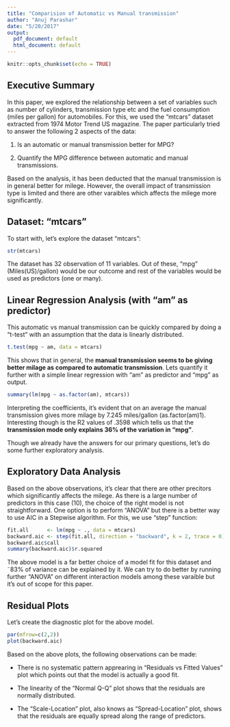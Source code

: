 ```yaml
---
title: "Comparision of Automatic vs Manual transmission"
author: "Anuj Parashar"
date: "5/20/2017"
output:
  pdf_document: default
  html_document: default
---
```


```r
knitr::opts_chunk$set(echo = TRUE)
```

## Executive Summary
In this paper, we explored the relationship between a set of variables such as number of cylinders, transmission type etc and the fuel consumption (miles per gallon) for automobiles. For this, we used the "mtcars" dataset extracted from 1974 Motor Trend US magazine. The paper    particularly tried to answer the following 2 aspects of the data:

1. Is an automatic or manual transmission better for MPG?

2. Quantify the MPG difference between automatic and manual transmissions.

Based on the analysis, it has been deducted that the manual transmission is in general better for milege. However, the overall impact of transmission type is limited and there are other varaibles which affects the milege more significantly.

## Dataset: "mtcars"
To start with, let's explore the dataset "mtcars":
```r
str(mtcars)
```
The dataset has 32 observation of 11 variables. Out of these, "mpg" (Miles(US)/gallon) would be our outcome and rest of the variables
would be used as predictors (one or many).

## Linear Regression Analysis (with "am" as predictor)
This automatic vs manual transmission can be quickly compared by doing a "t-test" with an assumption that the data is linearly distributed.
```r
t.test(mpg ~ am, data = mtcars)
```

This shows that in general, the **manual transmission seems to be giving better milage as compared to automatic transmission**. Lets quantify it further with a simple linear regression with "am" as predictor and "mpg" as output.

```r
summary(lm(mpg ~ as.factor(am), mtcars))
```

Interpreting the coefficients, it's evident that on an average the manual transmission gives more milage by 7.245 miles/gallon (as.factor(am)1). Interesting though is the R2 values of .3598 which tells us that the **transmission mode only explains 36% of the variation in "mpg"**.

Though we already have the answers for our primary questions, let's do some further exploratory analysis.

## Exploratory Data Analysis
Based on the above observations, it's clear that there are other precitors which significantly affects the milege. As there is a large number of predictors in this case (10), the choice of the right model is not straightforward. One option is to perform "ANOVA" but there is a better way to use AIC in a Stepwise algorithm. For this, we use "step" function:

```r
fit.all      <- lm(mpg ~ ., data = mtcars)
backward.aic <- step(fit.all, direction = "backward", k = 2, trace = 0)
backward.aic$call
summary(backward.aic)$r.squared
```

The above model is a far better choice of a model fit for this dataset and ˜83% of variance can be explained by it. We can try to do better by running further "ANOVA" on different interaction models among these varaible but it's out of scope for this paper.

## Residual Plots
Let's create the diagnostic plot for the above model.
```r
par(mfrow=c(2,2))
plot(backward.aic)
```

Based on the above plots, the following observations can be made:

* There is no systematic pattern apprearing in "Residuals vs Fitted Values" plot which points out that the model is actually a good fit.

* The linearity of the "Normal Q-Q" plot shows that the residuals are normally distributed.

* The "Scale-Location" plot, also knows as "Spread-Location" plot, shows that the residuals are equally spread along the range of predictors.